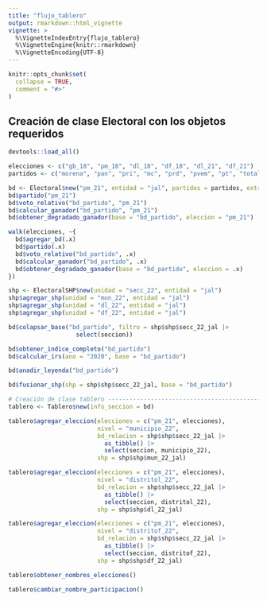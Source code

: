 ```yaml
---
title: "flujo_tablero"
output: rmarkdown::html_vignette
vignette: >
  %\VignetteIndexEntry{flujo_tablero}
  %\VignetteEngine{knitr::rmarkdown}
  %\VignetteEncoding{UTF-8}
---
```


```r
knitr::opts_chunk$set(
  collapse = TRUE,
  comment = "#>"
)
```

## Creación de clase Electoral con los objetos requeridos
```r
devtools::load_all()

elecciones <- c("gb_18", "pm_18", "dl_18", "df_18", "dl_21", "df_21")
partidos <- c("morena", "pan", "pri", "mc", "prd", "pvem", "pt", "total")

bd <- Electoral$new("pm_21", entidad = "jal", partidos = partidos, extranjero = F, especiales = F)
bd$partido("pm_21")
bd$voto_relativo("bd_partido", "pm_21")
bd$calcular_ganador("bd_partido", "pm_21")
bd$obtener_degradado_ganador(base = "bd_partido", eleccion = "pm_21")

walk(elecciones, ~{
  bd$agregar_bd(.x)
  bd$partido(.x)
  bd$voto_relativo("bd_partido", .x)
  bd$calcular_ganador("bd_partido", .x)
  bd$obtener_degradado_ganador(base = "bd_partido", eleccion = .x)
})

shp <- ElectoralSHP$new(unidad = "secc_22", entidad = "jal")
shp$agregar_shp(unidad = "mun_22", entidad = "jal")
shp$agregar_shp(unidad = "dl_22", entidad = "jal")
shp$agregar_shp(unidad = "df_22", entidad = "jal")

bd$colapsar_base("bd_partido", filtro = shp$shp$secc_22_jal |>
                   select(seccion))

bd$obtener_indice_completo("bd_partido")
bd$calcular_irs(ano = "2020", base = "bd_partido")

bd$anadir_leyenda("bd_partido")

bd$fusionar_shp(shp = shp$shp$secc_22_jal, base = "bd_partido")

# Creación de clase tablero -----------------------------------------------
tablero <- Tablero$new(info_seccion = bd)

tablero$agregar_eleccion(elecciones = c("pm_21", elecciones),
                         nivel = "municipio_22",
                         bd_relacion = shp$shp$secc_22_jal |>
                           as_tibble() |>
                           select(seccion, municipio_22),
                         shp = shp$shp$mun_22_jal)

tablero$agregar_eleccion(elecciones = c("pm_21", elecciones),
                         nivel = "distritol_22",
                         bd_relacion = shp$shp$secc_22_jal |>
                           as_tibble() |>
                           select(seccion, distritol_22),
                         shp = shp$shp$dl_22_jal)

tablero$agregar_eleccion(elecciones = c("pm_21", elecciones),
                         nivel = "distritof_22",
                         bd_relacion = shp$shp$secc_22_jal |>
                           as_tibble() |>
                           select(seccion, distritof_22),
                         shp = shp$shp$df_22_jal)

tablero$obtener_nombres_elecciones()

tablero$cambiar_nombre_participacion()
```

